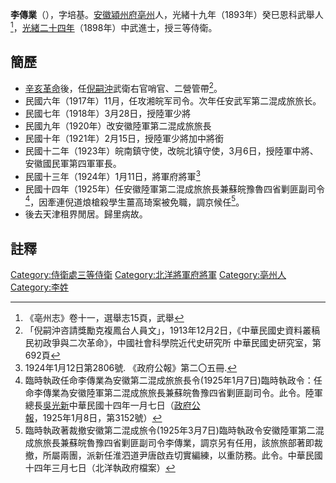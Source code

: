 '''李傳業'''（{{bd|1867年||1928年||LI李}}），字培基。[[安徽|安徽]][[潁州府|潁州府]][[亳州|亳州]]人，光緒十九年（1893年）癸巳恩科武舉人<ref>《亳州志》卷十一，選舉志15頁，武舉</ref>，[[光緒二十四年|光緒二十四年]]（1898年）中武進士，授三等侍衛。

==簡歷==
* [[辛亥革命|辛亥革命]]後，任[[倪嗣沖|倪嗣沖]]武衛右官哨官、二營管帶<ref>「倪嗣沖咨請獎勵克複鳳台人員文」，1913年12月2日，《中華民國史資料叢稿 民初政爭與二次革命》，中國社會科學院近代史研究所 中華民國史研究室，第692頁</ref>。
* 民國六年（1917年）11月，任攻湘皖军司令。次年任安武军第二混成旅旅长。
* 民國七年（1918年）3月28日，授陸軍少將
* 民國九年（1920年）改安徽陸軍第二混成旅旅長
* 民國十年（1921年）2月15日，授陸軍少將加中將銜
* 民國十二年（1923年）皖南鎮守使，改皖北镇守使，3月6日，授陸軍中將、安徽國民軍第四軍軍長。
* 民國十三年（1924年）1月11日，將軍府將軍<ref>1924年1月12日第2806號. 《政府公報》第二〇五冊.</ref>
* 民國十四年（1925年）任安徽陸軍第二混成旅旅長兼蘇皖豫魯四省剿匪副司令<ref>臨時執政任命李傳業為安徽第二混成旅旅長令(1925年1月7日)臨時執政令：任命李傳業為安徽陸軍第二混成旅旅長兼蘇皖魯豫四省剿匪副司令。此令。陸軍總長[[吳光新|吳光新]]中華民國十四年一月七日（[[政府公報|政府公報]]，1925年1月8日，第3152號）</ref>，因牽連倪道烺槍殺學生薑高琦案被免職，調京候任<ref>臨時執政著裁撤安徽第二混成旅令(1925年3月7日)臨時執政令安徽陸軍第二混成旅旅長兼蘇皖魯豫四省剿匪副司令李傳業，調京另有任用，該旅旅部著即裁撤，所屬兩團，派新任淮泗道尹唐啟垚切實編練，以重防務。此令。中華民國十四年三月七日（北洋執政府檔案）</ref>。
* 後去天津租界閒居。歸里病故。

==註釋==
{{reflist}}

{{光緒二十四年戊戌科武殿試金榜}}
{{DEFAULTSORT:LI李}}
[[Category:侍衛處三等侍衛|Category:侍衛處三等侍衛]]
[[Category:北洋將軍府將軍|Category:北洋將軍府將軍]]
[[Category:亳州人|Category:亳州人]]
[[Category:李姓|Category:李姓]]